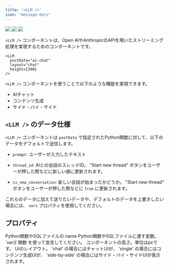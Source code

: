 ```yaml
---
title: '<LLM />'
icon: "message-dots"
---
```


<Frame caption="layout='chat'">
  <img src="/assets/images/pages/data-table.jpg" />
</Frame>

<Frame caption="layout='single'">
  <img src="/assets/images/pages/data-table.jpg" />
</Frame>

<Frame caption="layout='side-by-side'">
  <img src="/assets/images/pages/data-table.jpg" />
</Frame>

`<LLM />` コンポーネントは、Open AIやAnthropicのAPIを用いたストリーミング処理を実現するためのコンポーネントです。

```tsx
<LLM
  postData="ai-chat"
  layout="chat"
  height={300} 
/>
```

 `<LLM />` コンポーネントを使うことで以下のような機能を実現できます。

- AIチャット
- コンテンツ生成
- サイド・バイ・サイド

## `<LLM />` のデータ仕様

`<LLM />` コンポーネントは `postData` で指定されたPython関数に対して、以下のデータをデフォルトで送信します。

- `prompt`: ユーザーが入力したテキスト

- `thread_id`: AIとの会話のスレッドID。 "Start new thread" ボタンをユーザーが押した際などに新しい値に更新されます。

- `is_new_conversation`: 新しい会話が始まったかどうか。 "Start new thread" ボタンをユーザーが押した際などに `true` に更新されます。

これらのデータに加えて送りたいデータや、デフォルトのデータを上書きしたい場合には、 `vars` プロパティを使用してください。

## プロパティ

<ParamField path="loadData" type="string" required>
  Python関数やSQLファイルの name
</ParamField>

<ParamField path="vars" type="{ [key: string]: Variable }">
  Python関数やSQLファイルに渡す変数。 `var()`関数 を使って宣言してください。
</ParamField>

<ParamField path="height" type="number">
  コンポーネントの高さ。単位はpxです。
</ParamField>

<ParamField path="layout" type="'chat' | 'single' | 'side-by-side'">
  UIのレイアウト。 'chat' の場合にはチャットUIが、 'single' の場合にはコンテンツ生成UIが、 'side-by-side' の場合にはサイド・バイ・サイドUIが表示されます。
</ParamField>

